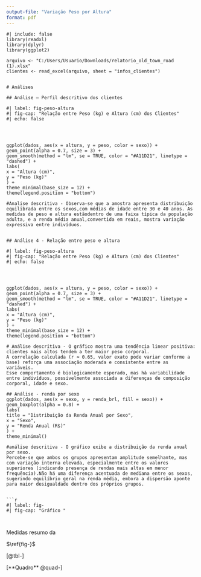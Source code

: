 ```yaml
---
output-file: "Variação Peso por Altura"
format: pdf
---
```


```{}
#| include: false
library(readxl)
library(dplyr)
library(ggplot2)

arquivo <- "C:/Users/Usuario/Downloads/relatorio_old_town_road (1).xlsx"
clientes <- read_excel(arquivo, sheet = "infos_clientes")


# Análises

## Análise – Perfil descritivo dos clientes

#| label: fig-peso-altura
#| fig-cap: "Relação entre Peso (kg) e Altura (cm) dos Clientes"
#| echo: false




ggplot(dados, aes(x = altura, y = peso, color = sexo)) +
geom_point(alpha = 0.7, size = 3) +
geom_smooth(method = "lm", se = TRUE, color = "#A11D21", linetype = "dashed") +
labs(
x = "Altura (cm)",
y = "Peso (kg)"
) +
theme_minimal(base_size = 12) +
theme(legend.position = "bottom")

#Analise descritiva - Observa-se que a amostra apresenta distribuição equilibrada entre os sexos,com médias de idade entre 30 e 40 anos. As medidas de peso e altura estãodentro de uma faixa típica da população adulta, e a renda média anual,convertida em reais, mostra variação expressiva entre indivíduos.


## Análise 4 - Relação entre peso e altura

#| label: fig-peso-altura
#| fig-cap: "Relação entre Peso (kg) e Altura (cm) dos Clientes"
#| echo: false




ggplot(dados, aes(x = altura, y = peso, color = sexo)) +
geom_point(alpha = 0.7, size = 3) +
geom_smooth(method = "lm", se = TRUE, color = "#A11D21", linetype = "dashed") +
labs(
x = "Altura (cm)",
y = "Peso (kg)"
) +
theme_minimal(base_size = 12) +
theme(legend.position = "bottom")

# Análise descritiva - O gráfico mostra uma tendência linear positiva: clientes mais altos tendem a ter maior peso corporal.
A correlação calculada (r ≈ 0.65, valor exato pode variar conforme a base) reforça uma associação moderada e consistente entre as variáveis.
Esse comportamento é biologicamente esperado, mas há variabilidade entre indivíduos, possivelmente associada a diferenças de composição corporal, idade e sexo.

## Análise - renda por sexo
ggplot(dados, aes(x = sexo, y = renda_brl, fill = sexo)) +
geom_boxplot(alpha = 0.8) +
labs(
title = "Distribuição da Renda Anual por Sexo",
x = "Sexo",
y = "Renda Anual (R$)"
) +
theme_minimal()

#análise descritiva - O gráfico exibe a distribuição da renda anual por sexo.
Percebe-se que ambos os grupos apresentam amplitude semelhante, mas com variação interna elevada, especialmente entre os valores superiores (indicando presença de rendas mais altas em menor frequência).Não há uma diferença acentuada de mediana entre os sexos, sugerindo equilíbrio geral na renda média, embora a dispersão aponte para maior desigualdade dentro dos próprios grupos.


```r
#| label: fig-
#| fig-cap: "Gráfico "



```


::: {#quad- layout-align="center" quad-pos="H"}
```{=latex}



```

Medidas resumo da 
:::



::: {#tbl-modalidades layout-align="center" tbl-pos="H"}
```{=latex}


```


:::




$\ref{fig-}$

[@tbl-]


[**Quadro** @quad-]






